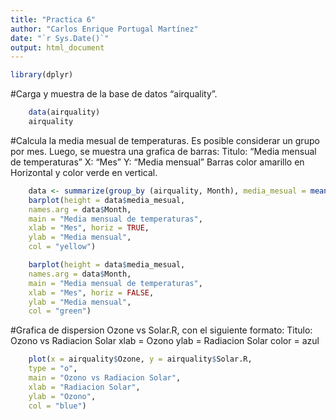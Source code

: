 ```yaml
---
title: "Practica 6"
author: "Carlos Enrique Portugal Martínez"
date: "`r Sys.Date()`"
output: html_document
---
```


```r
library(dplyr)
```

#Carga y muestra de la base de datos "airquality".
```r
    data(airquality)
    airquality
```

#Calcula la media mesual de temperaturas. Es posible considerar un grupo por mes. Luego, se muestra una grafica de barras:
    Titulo: "Media mensual de temperaturas"
    X: "Mes"
    Y: "Media mensual"
    Barras color amarillo en Horizontal y color verde en vertical.
```r
    data <- summarize(group_by (airquality, Month), media_mesual = mean(Temp, na.rm = TRUE))
    barplot(height = data$media_mesual,
    names.arg = data$Month,
    main = "Media mensual de temperaturas", 
    xlab = "Mes", horiz = TRUE, 
    ylab = "Media mensual",
    col = "yellow")

    barplot(height = data$media_mesual,
    names.arg = data$Month,
    main = "Media mensual de temperaturas",
    xlab = "Mes", horiz = FALSE,
    ylab = "Media mensual",
    col = "green")
```

#Grafica de dispersion Ozone vs Solar.R, con el siguiente formato:
    Titulo: Ozono vs Radiacion Solar
    xlab = Ozono
    ylab = Radiacion Solar
    color = azul
```r
    plot(x = airquality$Ozone, y = airquality$Solar.R,
    type = "o",
    main = "Ozono vs Radiacion Solar",
    xlab = "Radiacion Solar",
    ylab = "Ozono",
    col = "blue")
```
